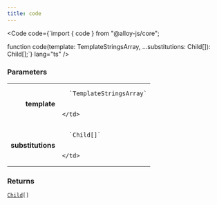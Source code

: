 ```yaml
---
title: code
---
```







<Code code={`import { code } from "@alloy-js/core";

function code(template: TemplateStringsArray, ...substitutions: Child[]): Child[];`} lang="ts" />

### Parameters

<table>
  <tr>
    <td style="text-align: right;font-weight: bold;">template</td>
    <td>
    
      `TemplateStringsArray`
      
      
    </td>
  </tr>
  <tr>
    <td style="text-align: right;font-weight: bold;">substitutions</td>
    <td>
    
      `Child[]`
      
      
    </td>
  </tr>
</table>



### Returns

<code><a href="../../types/child/">Child</a>[]</code>








